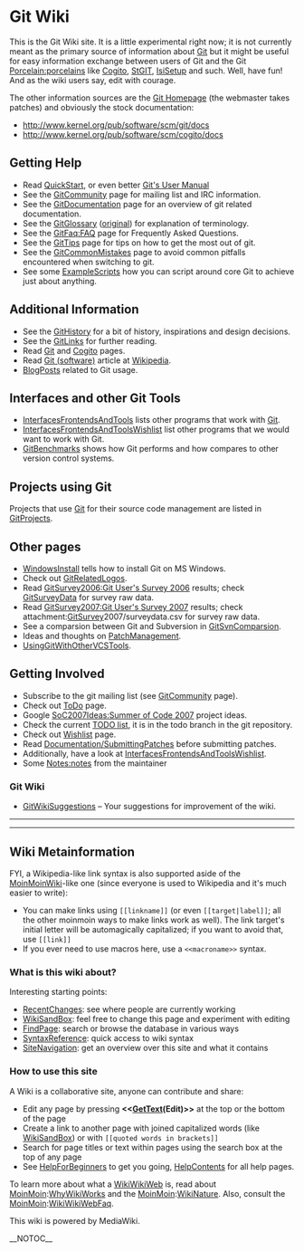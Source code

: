 <!-- ## Please edit system and help pages ONLY in the moinmaster wiki! For more
 -->
<!-- ## information, please see [[MoinMaster]]:[[MoinPagesEditorGroup]].
 -->
<!-- ##master-page:[[FrontPage]]
 -->
<!-- #format wiki
 -->
<!-- #language en
 -->
<!-- #pragma section-numbers off
 -->
= Git Wiki =
This is the Git Wiki site. It is a little experimental right now; it is not currently meant as the primary source of information about [[Git]] but it might be useful for easy information exchange between users of Git and the Git [[Porcelain:porcelains]] like [[Cogito]], [http://wiki.procode.org/cgi-bin/wiki.cgi/StGIT StGIT], [http://www.isisetup.ch/ IsiSetup] and such.  Well, have fun! And as the wiki users say, edit with courage.

The other information sources are the [http://git.or.cz/ Git Homepage] (the webmaster takes patches) and obviously the stock documentation:

* http://www.kernel.org/pub/software/scm/git/docs
* http://www.kernel.org/pub/software/scm/cogito/docs

== Getting Help ==
* Read [[QuickStart]], or even better [http://www.kernel.org/pub/software/scm/git/docs/user-manual.html Git's User Manual]
* See the [[GitCommunity]] page for mailing list and IRC information.
* See the [[GitDocumentation]] page for an overview of git related documentation.
* See the [[GitGlossary]] ([http://www.kernel.org/pub/software/scm/git/docs/glossary.html original]) for explanation of terminology.
* See the [[GitFaq:FAQ]] page for Frequently Asked Questions.
* See the [[GitTips]] page for tips on how to get the most out of git.
* See the [[GitCommonMistakes]] page to avoid common pitfalls encountered when switching to git.
* See some [[ExampleScripts]] how you can script around core Git to achieve just about anything.
== Additional Information ==
* See the [[GitHistory]] for a bit of history, inspirations and design decisions.
* See the [[GitLinks]] for further reading.
* Read [[Git]] and [[Cogito]] pages.
* Read [[WikiPedia:Git_(software)|Git (software)]] article at [http://en.wikipedia.org Wikipedia].
* [[BlogPosts]] related to Git usage.
== Interfaces and other Git Tools ==
* [[InterfacesFrontendsAndTools]] lists other programs that work with [[Git]].
* [[InterfacesFrontendsAndToolsWishlist]] list other programs that we would want to work with Git.
* [[GitBenchmarks]] shows how Git performs and how compares to other version control systems.
== Projects using Git ==
Projects that use [[Git]] for their source code management are listed in [[GitProjects]].

== Other pages ==
* [[WindowsInstall]] tells how to install Git on MS Windows.
* Check out [[GitRelatedLogos]].
* Read [[GitSurvey2006:Git User's Survey 2006]] results; check [[GitSurveyData]] for survey raw data.
* Read [[GitSurvey2007:Git User's Survey 2007]] results; check attachment:[[GitSurvey]]2007/surveydata.csv for survey raw data.
* See a comparsion between Git and Subversion in [[GitSvnComparsion]].
* Ideas and thoughts on [[PatchManagement]].
* [[UsingGitWithOtherVCSTools]].
== Getting Involved ==
* Subscribe to the git mailing list (see [[GitCommunity]] page).
* Check out [[ToDo]] page.
* Google [[SoC2007Ideas:Summer of Code 2007]] project ideas.
* Check the current [http://kernel.org/git/?p=git/git.git;a=blob;hb=todo;f=TODO TODO list], it is in the todo branch in the git repository.
* Check out [[Wishlist]] page.
* Read [http://kernel.org/git/?p=git/git.git;a=blob;f=Documentation/SubmittingPatches Documentation/[[SubmittingPatches]]] before submitting patches.
* Additionally, have a look at [[InterfacesFrontendsAndToolsWishlist]].
* Some [[Notes:notes]] from the maintainer
=== Git Wiki ===
* [[GitWikiSuggestions]] – Your suggestions for improvement of the wiki.
----
----

== Wiki Metainformation ==
FYI, a Wikipedia-like link syntax is also supported aside of the [[MoinMoinWiki]]-like one (since everyone is used to Wikipedia and it's much easier to write):

* You can make links using <code><nowiki>[[linkname]]</nowiki></code> (or even <code><nowiki>[[target|label]]</nowiki></code>; all the other moinmoin ways to make links work as well). The link target's initial letter will be automagically capitalized; if you want to avoid that, use <code><nowiki>[[link]]</nowiki></code>
* If you ever need to use macros here, use a <code><nowiki> <<macroname>> </nowiki></code> syntax.
=== What is this wiki about? ===
Interesting starting points:

* [[RecentChanges]]: see where people are currently working
* [[WikiSandBox]]: feel free to change this page and experiment with editing
* [[Special:Search|FindPage]]: search or browse the database in various ways
* [http://meta.wikimedia.org/wiki/Help:Editing SyntaxReference]: quick access to wiki syntax
* [[Special:Specialpages|SiteNavigation]]: get an overview over this site and what it contains
=== How to use this site ===
A Wiki is a collaborative site, anyone can contribute and share:

* Edit any page by pressing <b><<[[GetText]](Edit)>></b> at the top or the bottom of the page
* Create a link to another page with joined capitalized words (like [[WikiSandBox]]) or with <code><nowiki>[[quoted words in brackets]]</nowiki></code>
* Search for page titles or text within pages using the search box at the top of any page
* See [[HelpForBeginners]] to get you going, [[HelpContents]] for all help pages.
To learn more about what a [[WikiWikiWeb]] is, read about [[MoinMoin]]:[[WhyWikiWorks]] and the [[MoinMoin]]:[[WikiNature]]. Also, consult the [[MoinMoin]]:[[WikiWikiWebFaq]].

This wiki is powered by MediaWiki.

__NOTOC__